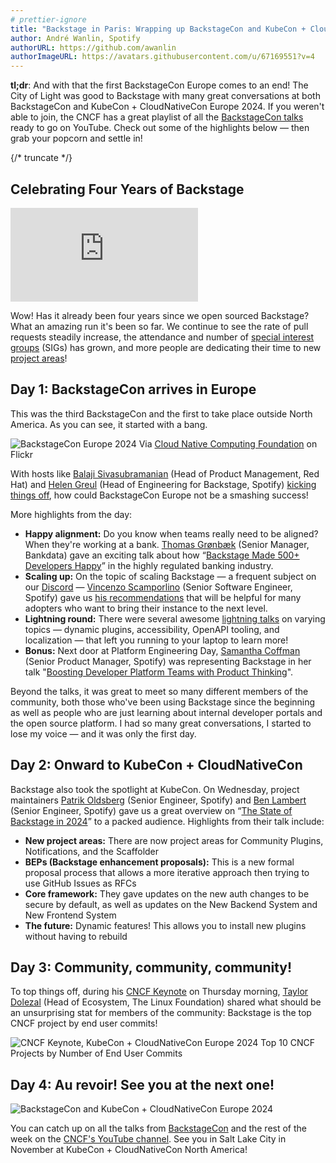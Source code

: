 ```yaml
---
# prettier-ignore
title: "Backstage in Paris: Wrapping up BackstageCon and KubeCon + CloudNativeCon Europe 2024"
author: André Wanlin, Spotify
authorURL: https://github.com/awanlin
authorImageURL: https://avatars.githubusercontent.com/u/67169551?v=4
---
```


**tl;dr**: And with that the first BackstageCon Europe comes to an end! The City of Light was good to Backstage with many great conversations at both BackstageCon and KubeCon + CloudNativeCon Europe 2024. If you weren't able to join, the CNCF has a great playlist of all the [BackstageCon talks](https://www.youtube.com/playlist?list=PLj6h78yzYM2P4KPyeDFexAVm6ZvfAWMU8) ready to go on YouTube. Check out some of the highlights below — then grab your popcorn and settle in!

{/* truncate */}

## Celebrating Four Years of Backstage

<div
  style={{
    position: 'relative',
    overflow: 'hidden',
    width: '100%',
    paddingTop: '56.25%',
  }}
>
  <iframe
    style={{
      position: 'absolute',
      top: 0,
      left: 0,
      right: 0,
      bottom: 0,
      width: '100%',
      height: '100%',
    }}
    src="https://www.youtube.com/embed/TBD"
    frameBorder="0"
    allow="accelerometer; autoplay; encrypted-media; gyroscope; picture-in-picture"
    allowFullScreen
  ></iframe>
</div>

Wow! Has it already been four years since we open sourced Backstage? What an amazing run it's been so far. We continue to see the rate of pull requests steadily increase, the attendance and number of [special interest groups](https://github.com/backstage/community/tree/main/sigs) (SIGs) has grown, and more people are dedicating their time to new [project areas](https://github.com/backstage/community/tree/main/project-areas)!

## Day 1: BackstageCon arrives in Europe

This was the third BackstageCon and the first to take place outside North America. As you can see, it started with a bang. 

![BackstageCon Europe 2024](assets/2024-03-27/backstagecon-europe-2024.jpg)
Via [Cloud Native Computing Foundation](https://www.flickr.com/photos/143247548@N03/albums/72177720315561784/) on Flickr

With hosts like [Balaji Sivasubramanian](https://www.linkedin.com/in/balajisiva) (Head of Product Management, Red Hat) and [Helen Greul](https://se.linkedin.com/in/elenagreul) (Head of Engineering for Backstage, Spotify) [kicking things off](https://www.youtube.com/watch?v=PwVUW8is_WY&list=PLj6h78yzYM2P4KPyeDFexAVm6ZvfAWMU8&index=2), how could BackstageCon Europe not be a smashing success!

More highlights from the day:

- **Happy alignment:** Do you know when teams really need to be aligned? When they're working at a bank. [Thomas Grønbæk](https://www.linkedin.com/in/thomas-grønbæk/) (Senior Manager, Bankdata) gave an exciting talk about how “[Backstage Made 500+ Developers Happy](https://www.youtube.com/playlist?list=PLj6h78yzYM2P4KPyeDFexAVm6ZvfAWMU8)” in the highly regulated banking industry. 
- **Scaling up:** On the topic of scaling Backstage — a frequent subject on our [Discord](https://discord.com/invite/backstage-687207715902193673) — [Vincenzo Scamporlino](https://se.linkedin.com/in/vincenzoscamporlino) (Senior Software Engineer, Spotify) gave us [his recommendations](https://www.youtube.com/playlist?list=PLj6h78yzYM2P4KPyeDFexAVm6ZvfAWMU8) that will be helpful for many adopters who want to bring their instance to the next level. 
- **Lightning round:** There were several awesome [lightning talks](https://www.youtube.com/playlist?list=PLj6h78yzYM2P4KPyeDFexAVm6ZvfAWMU8) on varying topics — dynamic plugins, accessibility, OpenAPI tooling, and localization — that left you running to your laptop to learn more!
- **Bonus:** Next door at Platform Engineering Day, [Samantha Coffman](https://uk.linkedin.com/in/samanthacoffman) (Senior Product Manager, Spotify) was representing Backstage in her talk "[Boosting Developer Platform Teams with Product Thinking](https://www.youtube.com/watch?v=Z_KCOcoliLI&list=PLj6h78yzYM2Me-TpMQFvCphDu_xm71ed_&index=12)". 

Beyond the talks, it was great to meet so many different members of the community, both those who've been using Backstage since the beginning as well as people who are just learning about internal developer portals and the open source platform. I had so many great conversations, I started to lose my voice — and it was only the first day.

## Day 2: Onward to KubeCon + CloudNativeCon

Backstage also took the spotlight at KubeCon. On Wednesday, project maintainers [Patrik Oldsberg](https://github.com/Rugvip) (Senior Engineer, Spotify) and [Ben Lambert](https://github.com/benjdlambert) (Senior Engineer, Spotify) gave us a great overview on “[The State of Backstage in 2024](https://www.youtube.com/watch?v=jBf3g79xcf4)” to a packed audience. Highlights from their talk include:

- **New project areas:** There are now project areas for Community Plugins, Notifications, and the Scaffolder
- **BEPs (Backstage enhancement proposals):** This is a new formal proposal process that allows a more iterative approach then trying to use GitHub Issues as RFCs
- **Core framework:** They gave updates on the new auth changes to be secure by default, as well as updates on the New Backend System and New Frontend System
- **The future:** Dynamic features! This allows you to install new plugins without having to rebuild

## Day 3: Community, community, community!

To top things off, during his [CNCF Keynote](https://www.youtube.com/watch?v=MICHGBAe8gc&list=PLj6h78yzYM2N8nw1YcqqKveySH6_0VnI0&index=161) on Thursday morning, [Taylor Dolezal](https://www.cncf.io/people/staff/?p=taylor-dolezal) (Head of Ecosystem, The Linux Foundation) shared what should be an unsurprising stat for members of the community: Backstage is the top CNCF project by end user commits!

![CNCF Keynote, KubeCon + CloudNativeCon Europe 2024](assets/2024-03-27/cncf-keynote-kubecon-2024.jpg)
Top 10 CNCF Projects by Number of End User Commits

## Day 4: Au revoir! See you at the next one!

![BackstageCon and KubeCon + CloudNativeCon Europe 2024](assets/2024-03-27/backstagecon-kubecon-europe-2024.gif)

You can catch up on all the talks from [BackstageCon](https://www.youtube.com/playlist?list=PLj6h78yzYM2P4KPyeDFexAVm6ZvfAWMU8) and the rest of the week on the [CNCF's YouTube channel](https://www.youtube.com/@cncf/playlists). See you in Salt Lake City in November at KubeCon + CloudNativeCon North America!
